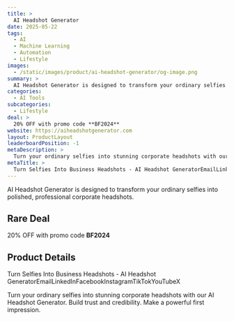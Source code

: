 ```yaml
---
title: >
  AI Headshot Generator
date: 2025-05-22
tags:
  - AI
  - Machine Learning
  - Automation
  - Lifestyle
images:
  - /static/images/product/ai-headshot-generator/og-image.png
summary: >
  AI Headshot Generator is designed to transform your ordinary selfies into polished, professional corporate headshots.
categories:
  - AI Tools
subcategories:
  - Lifestyle
deal: >
  20% OFF with promo code **BF2024**
website: https://aiheadshotgenerator.com
layout: ProductLayout
leaderboardPosition: -1
metaDescription: >
  Turn your ordinary selfies into stunning corporate headshots with our AI Headshot Generator. Build trust and credibility. Make a powerful first impression.
metaTitle: >
  Turn Selfies Into Business Headshots - AI Headshot GeneratorEmailLinkedInFacebookInstagramTikTokYouTubeX
---
```

AI Headshot Generator is designed to transform your ordinary selfies into polished, professional corporate headshots.

## Rare Deal

20% OFF with promo code **BF2024**

## Product Details

Turn Selfies Into Business Headshots - AI Headshot GeneratorEmailLinkedInFacebookInstagramTikTokYouTubeX

Turn your ordinary selfies into stunning corporate headshots with our AI Headshot Generator. Build trust and credibility. Make a powerful first impression.
